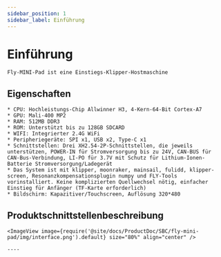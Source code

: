 ```yaml
---
sidebar_position: 1
sidebar_label: Einführung
---
```



# Einführung

    Fly-MINI-Pad ist eine Einstiegs-Klipper-Hostmaschine

## Eigenschaften

    * CPU: Hochleistungs-Chip Allwinner H3, 4-Kern-64-Bit Cortex-A7
    * GPU: Mali-400 MP2
    * RAM: 512MB DDR3
    * ROM: Unterstützt bis zu 128GB SDCARD
    * WIFI: Integrierter 2.4G WiFi
    * Peripheriegeräte: SPI x1, USB x2, Type-C x1
    * Schnittstellen: Drei XH2.54-2P-Schnittstellen, die jeweils unterstützen, POWER-IN für Stromversorgung bis zu 24V, CAN-BUS für CAN-Bus-Verbindung, LI-PO für 3.7V mit Schutz für Lithium-Ionen-Batterie Stromversorgung/Ladegerät
    * Das System ist mit klipper, moonraker, mainsail, fulidd, klipper-screen, Resonanzkompensationsplugin numpy und FLY-Tools vorinstalliert. Keine komplizierten Quellwechsel nötig, einfacher Einstieg für Anfänger (TF-Karte erforderlich)
    * Bildschirm: Kapazitiver/Touchscreen, Auflösung 320*480

## Produktschnittstellenbeschreibung

    <ImageView image={require('@site/docs/ProductDoc/SBC/fly-mini-pad/img/interface.png').default} size="80%" align="center" />

    ----